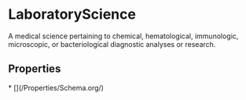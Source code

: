   
# LaboratoryScience

A medical science pertaining to chemical, hematological, immunologic, microscopic, or bacteriological diagnostic analyses or research.

## Properties

<Grid>
* [](/Properties/Schema.org/)
</Grid>

